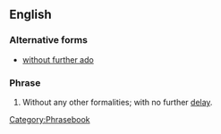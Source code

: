 ==English==
===Alternative forms===
* [[without further ado]]
===Phrase===
{{rfc-auto}}[[Category:Phrasebook]]{{infl|en|phrase|head=[[with]] [[no]] [[further]] [[ado]]}}

# Without any other formalities; with no further [[delay]].